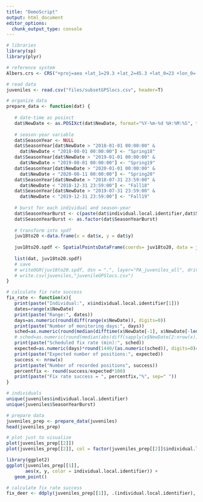 ```yaml
---
title: "DemoScript"
output: html_document
editor_options: 
  chunk_output_type: console
---
```


```r
# libraries
library(sp)
library(plyr)

# reference system
Albers.crs <- CRS("+proj=aea +lat_1=29.3 +lat_2=45.3 +lat_0=23 +lon_0=-96 +x_0=0 +y_0=0 +datum=NAD83 +units=m +no_defs +ellps=GRS80 +towgs84=0,0,0")

# read data
juveniles <- read.csv("files/subsetGPSlocs.csv", header=T)

# organize data
prepare_data <- function(dat) {
   
   # date-time as posixct
   dat$NewDate <- as.POSIXct(dat$NewDate, format="%Y-%m-%d %H:%M:%S", tz="EST")
   
   # season-year variable
   dat$SeasonYear <- NULL
   dat$SeasonYear[dat$NewDate > "2018-01-01 00:00:00" &
     dat$NewDate < "2018-08-01 00:00:00"] <- "Spring18"
   dat$SeasonYear[dat$NewDate > "2019-01-01 00:00:00" &
     dat$NewDate < "2019-08-01 00:00:00"] <- "Spring19"
   dat$SeasonYear[dat$NewDate > "2020-01-01 00:00:00" &
     dat$NewDate < "2020-08-11 00:00:00"] <- "Spring20"
   dat$SeasonYear[dat$NewDate > "2018-07-31 23:59:00" &
     dat$NewDate < "2018-12-31 23:59:00"] <- "Fall18"
   dat$SeasonYear[dat$NewDate > "2019-07-31 23:59:00" &
     dat$NewDate < "2019-12-31 23:59:00"] <- "Fall19"
   
   # burst for each individual and season-year
   dat$SeasonYearBurst <- c(paste(dat$individual.local.identifier,dat$SeasonYear,sep="_"))
   dat$SeasonYearBurst <- as.factor(dat$SeasonYearBurst)
   
   # transform into spdf
   juv18to20 <-data.frame(x = dat$x, y = dat$y)
   
   juv18to20.spdf <- SpatialPointsDataFrame(coords= juv18to20, data = juveniles, proj4string = Albers.crs)
   
   list(dat, juv18to20.spdf)
   # save
   # writeOGR(juv18to20.spdf, dsn = ".", layer="PA_juveniles_all", driver = "ESRI Shapefile")
   # write.csv(juveniles,"juvenileGPSlocs.csv")
}

# calculate fix rate success
fix_rate <- function(x){
   print(paste("Individual:", x$individual.local.identifier[1]))
   dates=range(x$NewDate)
   print(paste("Range:", dates))
   days=as.numeric(round(diff(range(x$NewDate)), digits=0))
   print(paste("Number of monitoring days:", days))
   sched=as.numeric(round(median(difftime(x$NewDate[-1], x$NewDate[-length(x$NewDate)], unit='mins'), digits=0)))
   # sched=as.numeric(round(median(abs(diff(sapply(x$NewDate[2:nrow(x)], difftime, time1 = x$NewDate[1], units = "mins", simplify = T))))))
   print(paste("Scheduled fix rate (min):", sched))
   expected=as.numeric(days)*round(1440/(as.numeric(sched)), digits=0)#1440 minutes in a day
   print(paste("Expected number of positions:", expected))
   success <- nrow(x)
   print(paste("Number of recorded positions", success))
   percentfix <- round(success/expected*100)
   print(paste("Fix rate success = ", percentfix,"%", sep=" "))
}

# individuals
unique(juveniles$individual.local.identifier)
unique(juveniles$SeasonYearBurst)

# prepare data
juveniles_prep <- prepare_data(juveniles)
head(juveniles_prep)

# plot just to visualize
plot(juveniles_prep[[2]])
plot(juveniles_prep[[2]], col = factor(juveniles_prep[[2]]$individual.local.identifier))

library(ggplot2)
ggplot(juveniles_prep[[1]], 
       aes(x, y, color = individual.local.identifier)) +
   geom_point()

# calculate fix rate success
fix_deer <- ddply(juveniles_prep[[1]], .(individual.local.identifier), fix_rate)
```
